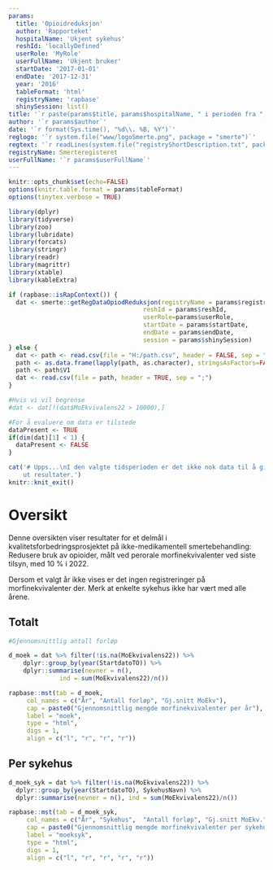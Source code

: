 ```yaml
---
params:
  title: 'Opioidreduksjon'
  author: 'Rapporteket'
  hospitalName: 'Ukjent sykehus'
  reshId: 'locallyDefined'
  userRole: 'MyRole'
  userFullName: 'Ukjent bruker'
  startDate: '2017-01-01'
  endDate: '2017-12-31'
  year: '2016'
  tableFormat: 'html'
  registryName: 'rapbase'
  shinySession: list()
title: '`r paste(params$title, params$hospitalName, " i perioden fra ", params$startDate, " til ", params$endDate)`'
author: '`r params$author`'
date: '`r format(Sys.time(), "%d\\. %B, %Y")`'
reglogo: '`r system.file("www/logoSmerte.png", package = "smerte")`'
regtext: '`r readLines(system.file("registryShortDescription.txt", package = "smerte"))`'
registryName: Smerteregisteret
userFullName: '`r params$userFullName`'
---
```

```r
knitr::opts_chunk$set(echo=FALSE)
options(knitr.table.format = params$tableFormat)
options(tinytex.verbose = TRUE)

library(dplyr)
library(tidyverse)
library(zoo)
library(lubridate)
library(forcats)
library(stringr)
library(readr)
library(magrittr)
library(xtable)
library(kableExtra)
```

```r
if (rapbase::isRapContext()) {
  dat <- smerte::getRegDataOpiodReduksjon(registryName = params$registryName,
                                     reshId = params$reshId,
                                     userRole=params$userRole,
                                     startDate = params$startDate,
                                     endDate = params$endDate,
                                     session = params$shinySession)
} else {
  dat <- path <- read.csv(file = "H:/path.csv", header = FALSE, sep = ";")
  path <- as.data.frame(lapply(path, as.character), stringsAsFactors=FALSE)
  path <- path$V1
  dat <- read.csv(file = path, header = TRUE, sep = ";")
}
```

```r
#Hvis vi vil begrense
#dat <- dat[!(dat$MoEkvivalens22 > 10000),]

#For å evaluere om data er tilstede
dataPresent <- TRUE
if(dim(dat)[1] < 1) {
  dataPresent <- FALSE
}

```


```r
cat('# Upps...\nI den valgte tidsperioden er det ikke nok data til å gi 
    ut resultater.')
knitr::knit_exit()

```

# Oversikt

Denne oversikten viser resultater for et delmål i kvalitetsforbedringsprosjektet på ikke-medikamentell smertebehandling: Redusere bruk av opioider, målt ved perorale morfinekvivalenter ved siste tilsyn, med 10 % i 2022. 

Dersom et valgt år ikke vises er det ingen registreringer på morfinekvivalenter der. Merk at enkelte sykehus ikke har vært med alle årene.

## Totalt

```r
#Gjennomsnittlig antall forløp

d_moek = dat %>% filter(!is.na(MoEkvivalens22)) %>%
    dplyr::group_by(year(StartdatoTO)) %>%
    dplyr::summarise(nevner = n(),
              ind = sum(MoEkvivalens22)/n())
```

```r

rapbase::mst(tab = d_moek,
     col_names = c("År", "Antall forløp", "Gj.snitt MoEkv"),
     cap = paste0("Gjennomsnittlig mengde morfinekvivalenter per år"),
     label = "moek",
     type = "html",
     digs = 1,
     align = c("l", "r", "r", "r"))
```

## Per sykehus

```r
d_moek_syk = dat %>% filter(!is.na(MoEkvivalens22)) %>%
  dplyr::group_by(year(StartdatoTO), SykehusNavn) %>%
  dplyr::summarise(nevner = n(), ind = sum(MoEkvivalens22)/n())
```

```r
rapbase::mst(tab = d_moek_syk,
     col_names = c("År", "Sykehus",  "Antall forløp", "Gj.snitt MoEkv."),
     cap = paste0("Gjennomsnittlig mengde morfinekvivalenter per sykehus og år"),
     label = "moeksyk",
     type = "html",
     digs = 1,
     align = c("l", "r", "r", "r", "r"))
```
